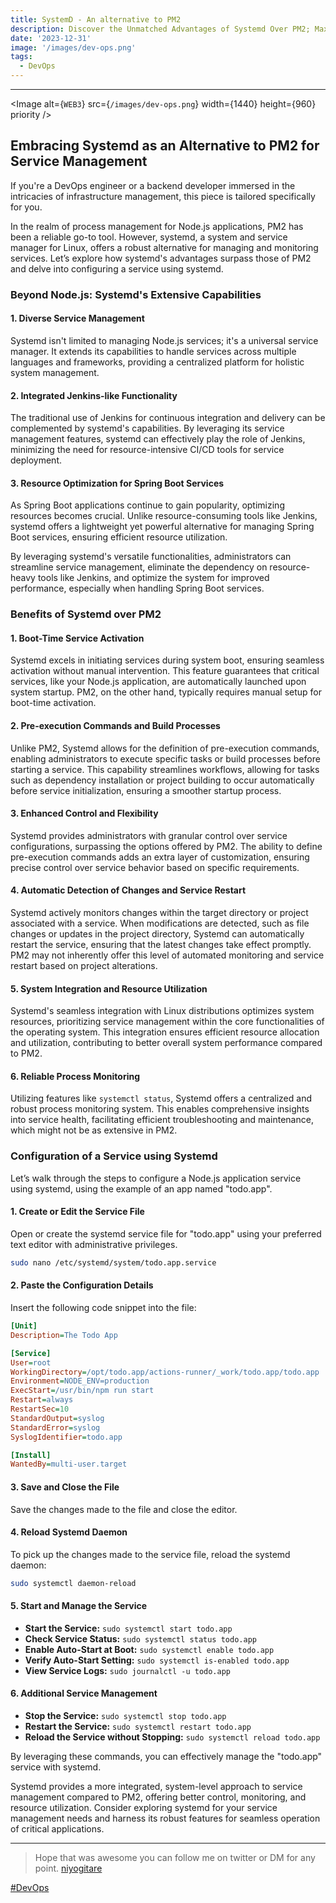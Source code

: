 ```yaml
---
title: SystemD - An alternative to PM2
description: Discover the Unmatched Advantages of Systemd Over PM2; Maximizing Service Management Potential with Comprehensive Benefits and Detailed Configuration!
date: '2023-12-31'
image: '/images/dev-ops.png'
tags:
  - DevOps
---
```


---

<Image
  alt={`WEB3`}
  src={`/images/dev-ops.png`}
  width={1440}
  height={960}
  priority
/>


## Embracing Systemd as an Alternative to PM2 for Service Management

If you're a DevOps engineer or a backend developer immersed in the intricacies of infrastructure management, this piece is tailored specifically for you.

In the realm of process management for Node.js applications, PM2 has been a reliable go-to tool. However, systemd, a system and service manager for Linux, offers a robust alternative for managing and monitoring services. Let’s explore how systemd's advantages surpass those of PM2 and delve into configuring a service using systemd.


### Beyond Node.js: Systemd's Extensive Capabilities

#### 1. **Diverse Service Management**
Systemd isn't limited to managing Node.js services; it's a universal service manager. It extends its capabilities to handle services across multiple languages and frameworks, providing a centralized platform for holistic system management.

#### 2. **Integrated Jenkins-like Functionality**
The traditional use of Jenkins for continuous integration and delivery can be complemented by systemd's capabilities. By leveraging its service management features, systemd can effectively play the role of Jenkins, minimizing the need for resource-intensive CI/CD tools for service deployment.

#### 3. **Resource Optimization for Spring Boot Services**
As Spring Boot applications continue to gain popularity, optimizing resources becomes crucial. Unlike resource-consuming tools like Jenkins, systemd offers a lightweight yet powerful alternative for managing Spring Boot services, ensuring efficient resource utilization.

By leveraging systemd's versatile functionalities, administrators can streamline service management, eliminate the dependency on resource-heavy tools like Jenkins, and optimize the system for improved performance, especially when handling Spring Boot services.

### Benefits of Systemd over PM2

#### 1. **Boot-Time Service Activation**
Systemd excels in initiating services during system boot, ensuring seamless activation without manual intervention. This feature guarantees that critical services, like your Node.js application, are automatically launched upon system startup. PM2, on the other hand, typically requires manual setup for boot-time activation.

#### 2. **Pre-execution Commands and Build Processes**
Unlike PM2, Systemd allows for the definition of pre-execution commands, enabling administrators to execute specific tasks or build processes before starting a service. This capability streamlines workflows, allowing for tasks such as dependency installation or project building to occur automatically before service initialization, ensuring a smoother startup process.

#### 3. **Enhanced Control and Flexibility**
Systemd provides administrators with granular control over service configurations, surpassing the options offered by PM2. The ability to define pre-execution commands adds an extra layer of customization, ensuring precise control over service behavior based on specific requirements.

#### 4. **Automatic Detection of Changes and Service Restart**
Systemd actively monitors changes within the target directory or project associated with a service. When modifications are detected, such as file changes or updates in the project directory, Systemd can automatically restart the service, ensuring that the latest changes take effect promptly. PM2 may not inherently offer this level of automated monitoring and service restart based on project alterations.

#### 5. **System Integration and Resource Utilization**
Systemd's seamless integration with Linux distributions optimizes system resources, prioritizing service management within the core functionalities of the operating system. This integration ensures efficient resource allocation and utilization, contributing to better overall system performance compared to PM2.

#### 6. **Reliable Process Monitoring**
Utilizing features like `systemctl status`, Systemd offers a centralized and robust process monitoring system. This enables comprehensive insights into service health, facilitating efficient troubleshooting and maintenance, which might not be as extensive in PM2.

### Configuration of a Service using Systemd

Let’s walk through the steps to configure a Node.js application service using systemd, using the example of an app named "todo.app".

#### 1. **Create or Edit the Service File**
Open or create the systemd service file for "todo.app" using your preferred text editor with administrative privileges. 

```bash
sudo nano /etc/systemd/system/todo.app.service
```

#### 2. **Paste the Configuration Details**
Insert the following code snippet into the file:

```ini
[Unit]
Description=The Todo App

[Service]
User=root
WorkingDirectory=/opt/todo.app/actions-runner/_work/todo.app/todo.app 
Environment=NODE_ENV=production
ExecStart=/usr/bin/npm run start
Restart=always
RestartSec=10
StandardOutput=syslog
StandardError=syslog
SyslogIdentifier=todo.app

[Install]
WantedBy=multi-user.target
```

#### 3. **Save and Close the File**
Save the changes made to the file and close the editor.

#### 4. **Reload Systemd Daemon**
To pick up the changes made to the service file, reload the systemd daemon:

```bash
sudo systemctl daemon-reload
```

#### 5. **Start and Manage the Service**
- **Start the Service:** `sudo systemctl start todo.app`
- **Check Service Status:** `sudo systemctl status todo.app`
- **Enable Auto-Start at Boot:** `sudo systemctl enable todo.app`
- **Verify Auto-Start Setting:** `sudo systemctl is-enabled todo.app`
- **View Service Logs:** `sudo journalctl -u todo.app`

#### 6. **Additional Service Management**
- **Stop the Service:** `sudo systemctl stop todo.app`
- **Restart the Service:** `sudo systemctl restart todo.app`
- **Reload the Service without Stopping:** `sudo systemctl reload todo.app`

By leveraging these commands, you can effectively manage the "todo.app" service with systemd.

Systemd provides a more integrated, system-level approach to service management compared to PM2, offering better control, monitoring, and resource utilization. Consider exploring systemd for your service management needs and harness its robust features for seamless operation of critical applications.

---

> Hope that was awesome you can follow me on twitter or DM for any point. [niyogitare](https://twitter.com/niyogitare)

[#DevOps]()

#
